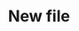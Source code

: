 ---
sidebarTitle: "Router!"
icon: 'Router'
title: 'New file'
description: 'Description of your new file.'
---